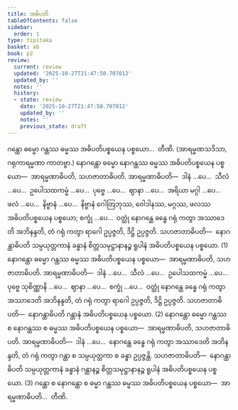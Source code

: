 ```yaml
---
title: အဓိပတိ
tableOfContents: false
sidebar:
  order: 1
type: tipitaka
basket: ab
book: p2
review:
  current: review
  updated: '2025-10-27T21:47:50.707012'
  updated_by: ''
  notes: ''
  history:
  - state: review
    date: '2025-10-27T21:47:50.707012'
    updated_by: ''
    notes: ''
    previous_state: draft
---
```



<ReviewStatus review={frontmatter.review} showDetails={true} />

<HypothesisAnnotation frontmatter={frontmatter} />

<DynamicBreadcrumb />

<Division number="23" book="p2" e="ch" v="38" p="163">

<Paragraph number="1663" book="p2">
ဂန္ထော ဓမ္မော ဂန္ထဿ ဓမ္မဿ အဓိပတိပစ္စယေန ပစ္စယော…  တီဏိ. (အာရမ္မဏသဒိသာ, ဂရုကာရမ္မဏာ ကာတဗ္ဗာ.)
</Paragraph>

<Paragraph number="1664" book="p2">
နောဂန္ထော ဓမ္မော နောဂန္ထဿ ဓမ္မဿ အဓိပတိပစ္စယေန ပစ္စယော—  အာရမ္မဏာဓိပတိ, သဟဇာတာဓိပတိ. <Emphasis>အာရမ္မဏာဓိပတိ</Emphasis>—  ဒါနံ …ပေ…  သီလံ …ပေ…  ဥပေါသထကမ္မံ …ပေ…  ပုဗ္ဗေ …ပေ…  ဈာနာ …ပေ…  အရိယာ မဂ္ဂါ …ပေ…  ဖလံ …ပေ…  နိဗ္ဗာနံ …ပေ…  နိဗ္ဗာနံ ဂေါတြဘုဿ, ဝေါဒါနဿ, မဂ္ဂဿ, ဖလဿ အဓိပတိပစ္စယေန ပစ္စယော; စက္ခုံ …ပေ…  ဝတ္ထုံ နောဂန္ထေ ခန္ဓေ ဂရုံ ကတွာ အဿာဒေတိ အဘိနန္ဒတိ, တံ ဂရုံ ကတွာ ရာဂေါ ဥပ္ပဇ္ဇတိ, ဒိဋ္ဌိ ဥပ္ပဇ္ဇတိ. <Emphasis>သဟဇာတာဓိပတိ</Emphasis>—  နောဂန္ထာဓိပတိ သမ္ပယုတ္တကာနံ ခန္ဓာနံ စိတ္တသမုဋ္ဌာနာနဉ္စ ရူပါနံ အဓိပတိပစ္စယေန ပစ္စယော. (1)
</Paragraph>

<Paragraph number="1665" book="p2">
နောဂန္ထော ဓမ္မော ဂန္ထဿ ဓမ္မဿ အဓိပတိပစ္စယေန ပစ္စယော—  အာရမ္မဏာဓိပတိ, သဟဇာတာဓိပတိ. <Emphasis>အာရမ္မဏာဓိပတိ</Emphasis>—  ဒါနံ …ပေ…  သီလံ …ပေ…  ဥပေါသထကမ္မံ …ပေ…  ပုဗ္ဗေ သုစိဏ္ဏာနိ …ပေ…  ဈာနာ …ပေ…  စက္ခုံ …ပေ…  ဝတ္ထုံ နောဂန္ထေ ခန္ဓေ ဂရုံ ကတွာ အဿာဒေတိ အဘိနန္ဒတိ, တံ ဂရုံ ကတွာ ရာဂေါ ဥပ္ပဇ္ဇတိ, ဒိဋ္ဌိ ဥပ္ပဇ္ဇတိ. <Emphasis>သဟဇာတာဓိပတိ</Emphasis>—  နောဂန္ထာဓိပတိ ဂန္ထာနံ အဓိပတိပစ္စယေန ပစ္စယော. (2)
</Paragraph>

<Paragraph number="1666" book="p2">
နောဂန္ထော ဓမ္မော ဂန္ထဿ စ နောဂန္ထဿ စ ဓမ္မဿ အဓိပတိပစ္စယေန ပစ္စယော—  အာရမ္မဏာဓိပတိ, သဟဇာတာဓိပတိ. <Emphasis>အာရမ္မဏာဓိပတိ</Emphasis>—  ဒါနံ …ပေ…  နောဂန္ထေ ခန္ဓေ ဂရုံ ကတွာ အဿာဒေတိ အဘိနန္ဒတိ, တံ ဂရုံ ကတွာ ဂန္ထာ စ သမ္ပယုတ္တကာ စ ခန္ဓာ ဥပ္ပဇ္ဇန္တိ. <Emphasis>သဟဇာတာဓိပတိ</Emphasis>—  နောဂန္ထာဓိပတိ သမ္ပယုတ္တကာနံ ခန္ဓာနံ ဂန္ထာနဉ္စ စိတ္တသမုဋ္ဌာနာနဉ္စ ရူပါနံ အဓိပတိပစ္စယေန ပစ္စယော. (3)
</Paragraph>

</Division>
<Division number="24" book="p2" e="ch" v="38" p="163">

<Paragraph number="1667" book="p2">
ဂန္ထော စ နောဂန္ထော စ ဓမ္မာ ဂန္ထဿ ဓမ္မဿ အဓိပတိပစ္စယေန ပစ္စယော—  အာရမ္မဏာဓိပတိ…  တီဏိ.
</Paragraph>
</Division>
